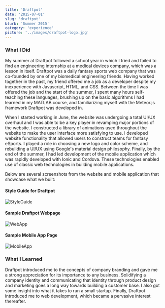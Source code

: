 ```yaml
---
title: 'Draftpot'
date: '2015-07-01'
slug: 'draftpot'
blurb: 'Summer 2015'
category: 'experience'
picture: '../images/draftpot-logo.jpg'
---
```


### What I Did

My summer at Draftpot followed a school year in which I tried and failed to find an engineering internship at a medical devices company, which was a lesson in itself. Draftpot was a daily fantasy sports web company that was co-founded by one of my biomedical engineering friends. Having worked together in the past, my friend offered me a job as a developer despite my inexperience with Javascript, HTML, and CSS. Between the time I was offered the job and the start of the summer, I spent many hours self-teaching these languages, brushing up on the basic algorithms I had learned in my MATLAB course, and familiarizing myself with the Meteor.js framework Draftpot was developed in.

When I started working in June, the website was undergoing a total UI/UX overhaul and I was able to be a key player in revamping major portions of the website. I constructed a library of animations used throughout the website to make the user interface more satisfying to use. I developed website functionality that allowed users to construct teams for fantasy eSports. I played a role in choosing a new logo and color scheme, and rebuilding a UI/UX using Google's material design philosophy. Finally, by the end of the summer, I had led development of the mobile application which was rapidly developed with Ionic and Cordova. These technologies enabled use of classic web technologies in building mobile applications.

Below are several screenshots from the website and mobile application that showcase what we built:

<h4 style={{ textAlign: 'center' }}>Style Guide for Draftpot</h4>

![StyleGuide](../images/draftpot-styleguide.png 'Draftpot Style Guide')

<h4 style={{ textAlign: 'center' }}>Sample Draftpot Webpage</h4>

![WebApp](../images/draftpot-web.jpg 'Draftpot Web App')

<h4 style={{ textAlign: 'center' }}>Sample Mobile App Page</h4>

![MobileApp](../images/draftpot-mobile.jpg 'Draftpot Mobile App')

### What I Learned

Draftpot introduced me to the concepts of company branding and gave me a strong appreciation for its importance to any business. Solidifying a company identity and communicating that identity through product design and marketing goes a long way towards building a customer base. I also got some insight into what it takes to run a small startup. Finally, Draftpot introduced me to web development, which became a pervasive interest thereafter.
